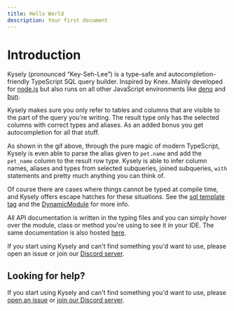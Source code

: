 ```yaml
---
title: Hello World
description: Your first document
---
```


# Introduction

Kysely (pronounced “Key-Seh-Lee”) is a type-safe and autocompletion-friendly TypeScript SQL query builder. Inspired by Knex. Mainly developed for [node.js](https://nodejs.org/en/) but also
runs on all other JavaScript environments like [deno](https://deno.land/) and [bun](https://bun.sh/).

Kysely makes sure you only refer to tables and columns that are visible to the part of the query you're writing. The result type only has the selected columns with correct types and aliases. As an added bonus you get autocompletion for all that stuff.

As shown in the gif above, through the pure magic of modern TypeScript, Kysely is even able to parse the alias given to `pet.name` and add the `pet_name` column to the result row type. Kysely is able to infer column names, aliases and types from selected subqueries, joined subqueries, `with` statements and pretty much anything you can think of.

Of course there are cases where things cannot be typed at compile time, and Kysely offers escape hatches for these situations. See the [sql template tag](https://kysely-org.github.io/kysely-apidoc/interfaces/Sql.html) and the [DynamicModule](https://kysely-org.github.io/kysely-apidoc/classes/DynamicModule.html#ref) for more info.

All API documentation is written in the typing files and you can simply hover over the module, class or method you're using to see it in your IDE. The same documentation is also hosted [here](https://kysely-org.github.io/kysely-apidoc/).

If you start using Kysely and can't find something you'd want to use, please open an issue or join our [Discord server](https://discord.gg/xyBJ3GwvAm).

## Looking for help?

If you start using Kysely and can't find something you'd want to use, please [open an issue](https://github.com/kysely-org/kysely/issues) or [join our Discord server](https://discord.gg/xyBJ3GwvAm).
